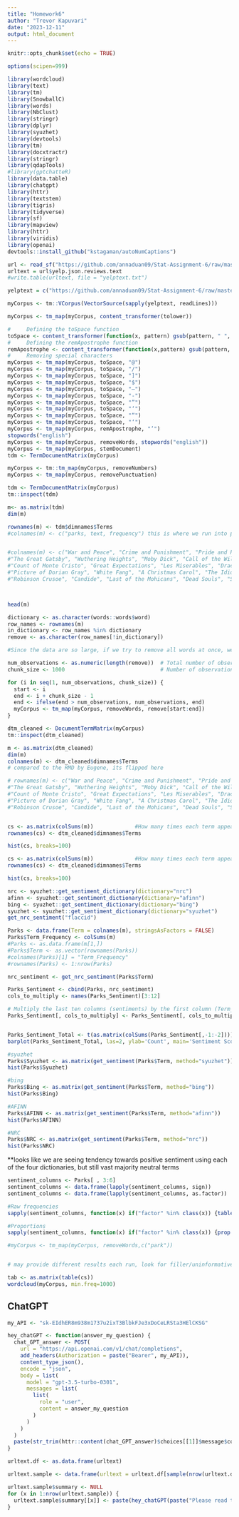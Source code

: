 ---
title: "Homework6"
author: "Trevor Kapuvari"
date: "2023-12-11"
output: html_document
---

```{r setup, include=FALSE}
knitr::opts_chunk$set(echo = TRUE)
```


```{r setup}
options(scipen=999)

library(wordcloud)
library(text)
library(tm)
library(SnowballC)
library(words)
library(NbClust)
library(stringr)
library(dplyr)
library(syuzhet)
library(devtools)
library(tm)
library(docxtractr)
library(stringr)
library(qdapTools)
#library(gptchatteR)
library(data.table)
library(chatgpt)
library(httr)
library(textstem)
library(tigris)
library(tidyverse)
library(sf)
library(mapview)
library(httr)
library(viridis)
library(openai)
devtools::install_github("kstagaman/autoNumCaptions")


```

```{r URL}

url <- read_sf("https://github.com/annaduan09/Stat-Assignment-6/raw/master/park_reviews.geojson")
urltext = url$yelp.json.reviews.text
#write.table(urltext, file = "yelptext.txt")

yelptext = c("https://github.com/annaduan09/Stat-Assignment-6/raw/master/yelptext.txt")

```


```{r Corpus}

myCorpus <- tm::VCorpus(VectorSource(sapply(yelptext, readLines)))

myCorpus <- tm_map(myCorpus, content_transformer(tolower))

```


```{r tinkering}

#     Defining the toSpace function
toSpace <- content_transformer(function(x, pattern) gsub(pattern, " ", x))
#     Defining the remApostrophe function
remApostrophe <- content_transformer(function(x,pattern) gsub(pattern, "", x))
#     Removing special characters
myCorpus <- tm_map(myCorpus, toSpace, "@")
myCorpus <- tm_map(myCorpus, toSpace, "/")
myCorpus <- tm_map(myCorpus, toSpace, "]")
myCorpus <- tm_map(myCorpus, toSpace, "$")
myCorpus <- tm_map(myCorpus, toSpace, "—")
myCorpus <- tm_map(myCorpus, toSpace, "‐")
myCorpus <- tm_map(myCorpus, toSpace, "”")
myCorpus <- tm_map(myCorpus, toSpace, "‘")
myCorpus <- tm_map(myCorpus, toSpace, "“")
myCorpus <- tm_map(myCorpus, toSpace, "‘")
myCorpus <- tm_map(myCorpus, remApostrophe, "’")
stopwords("english")
myCorpus <- tm_map(myCorpus, removeWords, stopwords("english"))
myCorpus <- tm_map(myCorpus, stemDocument)
tdm <- TermDocumentMatrix(myCorpus)


```


```{r view}
myCorpus <- tm::tm_map(myCorpus, removeNumbers)
myCorpus <- tm_map(myCorpus, removePunctuation)

tdm <- TermDocumentMatrix(myCorpus)
tm::inspect(tdm)

m<- as.matrix(tdm)
dim(m)

```

```{r view}
rownames(m) <- tdm$dimnames$Terms
#colnames(m) <- c("parks, text, frequency") this is where we run into problems because of the comparison to the rmd 


#colnames(m) <- c("War and Peace", "Crime and Punishment", "Pride and Prejudice", "Tale of Two Cities", "Emma", "Brothers Karamazov", "Jane Eyre", 
#"The Great Gatsby", "Wuthering Heights", "Moby Dick", "Call of the Wild", "Frankenstein", "Little Women", "Vanity Fair", "Anna Karenina", 
#"Count of Monte Cristo", "Great Expectations", "Les Miserables", "Dracula", "Madame Bovary", "Don Quixote", "Gullivers Travels", "Huckleberry Finn", 
#"Picture of Dorian Gray", "White Fang", "A Christmas Carol", "The Idiot", "The Time Machine", "Age of Innocence", "Of Human Bondage", "Paradise Lost", 
#"Robinson Crusoe", "Candide", "Last of the Mohicans", "Dead Souls", "Scarlet Letter", "Treasure Island", "Ulysses", "The Trial", "The Three Musketeers", "The #Metamorphosis", "Faust", "The Prince", "Leviathan", "David Copperfield", "Notre Dame de Paris", "Utopia")



head(m)

```



```{r view}

dictionary <- as.character(words::words$word)
row_names <- rownames(m)
in_dictionary <- row_names %in% dictionary
remove <- as.character(row_names[!in_dictionary])

#Since the data are so large, if we try to remove all words at once, we get an error. So we will remove them in chunks of 1000.

num_observations <- as.numeric(length(remove))  # Total number of observations
chunk_size <- 1000                              # Number of observations to display at a time

for (i in seq(1, num_observations, chunk_size)) {
  start <- i
  end <- i + chunk_size - 1
  end <- ifelse(end > num_observations, num_observations, end)
  myCorpus <- tm_map(myCorpus, removeWords, remove[start:end])  
}

```

```{r Document Term Matrix}
dtm_cleaned <- DocumentTermMatrix(myCorpus)
tm::inspect(dtm_cleaned)

```



```{r Document Term Matrix2}
m <- as.matrix(dtm_cleaned)
dim(m)
colnames(m) <- dtm_cleaned$dimnames$Terms
# compared to the RMD by Eugene, its flipped here 

# rownames(m) <- c("War and Peace", "Crime and Punishment", "Pride and Prejudice", "Tale of Two Cities", "Emma", "Brothers Karamazov", "Jane Eyre", 
#"The Great Gatsby", "Wuthering Heights", "Moby Dick", "Call of the Wild", "Frankenstein", "Little Women", "Vanity Fair", "Anna Karenina", 
#"Count of Monte Cristo", "Great Expectations", "Les Miserables", "Dracula", "Madame Bovary", "Don Quixote", "Gullivers Travels", "Huckleberry Finn", 
#"Picture of Dorian Gray", "White Fang", "A Christmas Carol", "The Idiot", "The Time Machine", "Age of Innocence", "Of Human Bondage", "Paradise Lost", 
#"Robinson Crusoe", "Candide", "Last of the Mohicans", "Dead Souls", "Scarlet Letter", "Treasure Island", "Ulysses", "The Trial", "The Three Musketeers", "The # Metamorphosis", "Faust", "The Prince", "Leviathan", "David Copperfield", "Notre Dame de Paris", "Utopia")



```






```{r DTM 3}
cs <- as.matrix(colSums(m))             #How many times each term appears across all documents (texts)
rownames(cs) <- dtm_cleaned$dimnames$Terms

hist(cs, breaks=100) 


```

```{r DTM 3}
cs <- as.matrix(colSums(m))             #How many times each term appears across all documents (texts)
rownames(cs) <- dtm_cleaned$dimnames$Terms

hist(cs, breaks=100) 


```


```{r sentiment analysis}

nrc <- syuzhet::get_sentiment_dictionary(dictionary="nrc")
afinn <- syuzhet::get_sentiment_dictionary(dictionary="afinn")
bing <- syuzhet::get_sentiment_dictionary(dictionary="bing")
syuzhet <- syuzhet::get_sentiment_dictionary(dictionary="syuzhet")
get_nrc_sentiment("flaccid")


```


```{r Dataframe Creartion}
Parks <- data.frame(Term = colnames(m), stringsAsFactors = FALSE)
Parks$Term_Frequency <- colSums(m)
#Parks <- as.data.frame(m[1,])
#Parks$Term <- as.vector(rownames(Parks))
#colnames(Parks)[1] = "Term_Frequency"
#rownames(Parks) <- 1:nrow(Parks)

nrc_sentiment <- get_nrc_sentiment(Parks$Term)

Parks_Sentiment <- cbind(Parks, nrc_sentiment)
cols_to_multiply <- names(Parks_Sentiment)[3:12]

# Multiply the last ten columns (sentiments) by the first column (Term_Frequency)
Parks_Sentiment[, cols_to_multiply] <- Parks_Sentiment[, cols_to_multiply] * Parks_Sentiment$Term_Frequency


Parks_Sentiment_Total <- t(as.matrix(colSums(Parks_Sentiment[,-1:-2])))
barplot(Parks_Sentiment_Total, las=2, ylab='Count', main='Sentiment Scores')

```


```{r diff dictionary scores}
#syuzhet
Parks$Syuzhet <- as.matrix(get_sentiment(Parks$Term, method="syuzhet"))
hist(Parks$Syuzhet)

#bing
Parks$Bing <- as.matrix(get_sentiment(Parks$Term, method="bing"))
hist(Parks$Bing)

#AFINN
Parks$AFINN <- as.matrix(get_sentiment(Parks$Term, method="afinn"))
hist(Parks$AFINN)

#NRC
Parks$NRC <- as.matrix(get_sentiment(Parks$Term, method="nrc"))
hist(Parks$NRC)

```

**looks like we are seeing tendency towards positive sentiment using each of the four dictionaries, but still vast majority neutral terms

```{r sentiment summary}
sentiment_columns <- Parks[ , 3:6]
sentiment_columns <- data.frame(lapply(sentiment_columns, sign))
sentiment_columns <- data.frame(lapply(sentiment_columns, as.factor))

#Raw frequencies
sapply(sentiment_columns, function(x) if("factor" %in% class(x)) {table(x)})

#Proportions
sapply(sentiment_columns, function(x) if("factor" %in% class(x)) {prop.table(table(x))})
```

```{r word removing}
#myCorpus <- tm_map(myCorpus, removeWords,c("park"))



```


```{r word cloud, warning=FALSE}

# may provide different results each run, look for filler/uninformative words and use the word removing chunk for the list. 

tab <- as.matrix(table(cs))
wordcloud(myCorpus, min.freq=1000)


```



## ChatGPT

```{r gpt setup}
my_API <- "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"

hey_chatGPT <- function(answer_my_question) {
  chat_GPT_answer <- POST(
    url = "https://api.openai.com/v1/chat/completions",
    add_headers(Authorization = paste("Bearer", my_API)),
    content_type_json(),
    encode = "json",
    body = list(
      model = "gpt-3.5-turbo-0301",
      messages = list(
        list(
          role = "user",
          content = answer_my_question
        )
      )
    )
  )
  paste(str_trim(httr::content(chat_GPT_answer)$choices[[1]]$message$content), "TOKENS USED: ", httr::content(chat_GPT_answer)$usage$total_tokens)
}

urltext.df <- as.data.frame(urltext)

urltext.sample <- data.frame(urltext = urltext.df[sample(nrow(urltext.df), size=10), ])

urltext.sample$summary <- NULL
for (x in 1:nrow(urltext.sample)) {
  urltext.sample$summary[[x]] <- paste(hey_chatGPT(paste("Please read the following reviews of parks. For each review, what was the reviewer's main point, and can you suggest a way to improve the park based on the review?", urltext.sample$urltext[[x]])))
}

```
